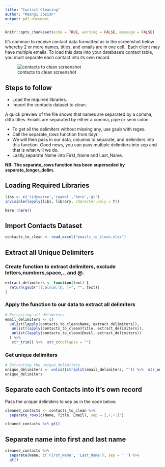 ```yaml
---
title: "Contact Cleaning"
author: "Maangi Josiah"
output: pdf_document
---
```


```r
knitr::opts_chunk$set(echo = TRUE, warning = FALSE, message = FALSE)
```
It's common to receive contact data formatted as in the screenshot below whereby 2 or more names, titles, and emails are in one cell.. Each client may have multiple emails. To load this data into your database's contact table, you must separate each contact into its own record.

![contacts to clean screenshot](contacts_to_clean.PNG)

## Steps to follow
* Load the required libraries.
* Import the contacts dataset to clean.

A quick preview of the file shows that names are separated by a comma, ditto titles. Emails are separated by either a comma, pipe or semi colon. 

* To get all the delimiters without missing any, use gsub with regex.
* Call the separate_rows function from tidyr. 
* We will then pass in our data, columns to separate, and delimiters into this function. Good news, you can pass multiple delimiters into sep and that is what will we do.
* Lastly,separate Name into First_Name and Last_Name.

**NB: The separate_rows function has been superseded by separate_longer_delim.**

## Loading Required Libraries
```r
libs <- c('tidyverse','readxl','here','gt')
invisible(lapply(libs, library, character.only = T))
```

```r
here::here()
```


## Import Contacts Dataset
```r
contacts_to_clean <- read_excel("emails_to_clean.xlsx")

```

\newpage
## Extract all Unique Delimiters
### Create function to extract delimiters, exclude letters,numbers,space,., and @.
```r

extract_delimiters <- function(text) {
  return(gsub("[[:alnum:]@. ]+", "", text))
}

```
### Apply the function to our data to extract all delimiters
```r
# Extracting all delimiters
email_delimiters <- c(
  unlist(lapply(contacts_to_clean$Name, extract_delimiters)),
   unlist(lapply(contacts_to_clean$Title, extract_delimiters)),
   unlist(lapply(contacts_to_clean$Email, extract_delimiters))
  ) %>% 
   str_trim() %>%  str_c(collapse = "")
```

### Get unique delimiters
```r
# Extracting the unique delimiters
unique_delimiters <- unlist(strsplit(email_delimiters, "")) %>%  str_unique()
unique_delimiters
```


## Separate each Contacts into it's own record
Pass the unique delimiters to sep as in the code below.
```r
cleaned_contacts <- contacts_to_clean %>% 
  separate_rows(c(Name, Title, Email), sep ='[,+;+|]')

cleaned_contacts %>% gt()
```
\newpage
## Separate name into first and last name
```r
cleaned_contacts %>% 
  separate(Name, c('First_Name', 'Last_Name'), sep = ' ') %>% 
  gt()
```








